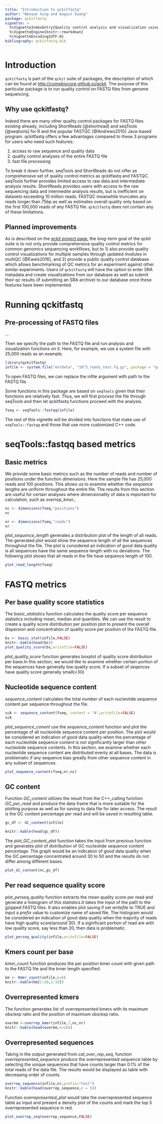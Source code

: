 ```yaml
---
title: "Introduction to qckitfastq"
author: "Wenyue Xing and August Guang"
package: qckitfastq
vignette: >
  %\VignetteIndexEntry{Quality control analysis and visualization using qckitfastq }
  %\VignetteEngine{knitr::rmarkdown}
  %\VignetteEncoding{UTF-8}
bibliography: qckitfastq.bib
---
```


# Introduction

`qckitfastq` is part of the `qckit` suite of packages, the description of which can be found at
[http://compbiocore.github.io/qckit](http://compbiocore.github.io/qckit). The purpose of this particular
package is to run quality control on FASTQ files from genome sequencing.

## Why use qckitfastq?

Indeed there are many other quality control packages for FASTQ files existing already, including ShortReads [@shortread] and seqTools [@seqtools] for R and the popular FASTQC [@Andrews2010] Java-based program. qckitfastq offers a few advantages compared to these 3 programs for users who need such features:

  1. access to raw sequence and quality data
  2. quality control analyses of the entire FASTQ file
  3. fast file processing
  
To break it down further, seqTools and ShortReads do not offer as comprehensive set of quality control metrics as qckitfastq and FASTQC. seqTools further provides limited access to raw data and intermediate analysis results. ShortReads provides users with access to the raw sequencing data and intermedite analysis results, but is inefficient on datasets exceeding 10 million reads. FASTQC meanwhile truncates any reads longer than 75bp as well as estimates overall quality only based on the first 100,000 reads of any FASTQ file. `qckitfastq` does not contain any of these limitations.

## Planned improvements

As is described on the [qckit project page](http://compbiocore.github.io/qckit), the long-term goal of the qckit suite is to not only provide comprehensive quality control metrics for common genomics sequencing workflows, but to 1) also provide quality control visualizations for multiple samples through updated modules in multiQC [@Ewels2016], and 2) provide a public quality control database which allows benchmarking of QC metrics for an experiment against other similar experiments. Users of `qckitfastq` will have the option to enter SRA metadata and create visualizations from our database as well as submit their qc results (if submitting an SRA archive) to our database once these features have been implemented.

# Running qckitfastq

## Pre-processing of FASTQ files

...

Then we specify the path to the FASTQ file and run analysis and visualization functions on it. 
Here, for example, we use a system file with 25,000 reads as an example. 

```r
library(qckitfastq)
infile <- system.file("extdata", "10^5_reads_test.fq.gz", package = "qckitfastq")
```
To open FASTQ files, we can replace the infile argument with path to the FASTQ file. 

Some functions in this package are based on `seqTools` given that their functions are relatively fast. Thus, we will first process the file through seqTools and then let qckitfastq functions proceed with the analysis. 

```r
fseq <- seqTools::fastqq(infile)
```

The rest of this vignette will be divided into functions that make use of `seqTools::fastqq` and those that use more customized C++ code.

# seqTools::fastqq based metrics

## Basic metrics

We provide some basic metrics such as the number of reads and number of positions under the function *dimensions*. Here the sample file has 25,000 reads and 100 positions. This allows us to examine whether the sequence lengths are uniform throughout the entire file. The results from this section are useful for certain analyses where dimensionality of data is important for calculation, such as *overrep_kmer*,. 

```r
nc <- dimensions(fseq,"positions")
nc

nr <- dimensions(fseq,"reads")
nr
```

*plot_sequence_length* generates a distribution plot of the length of all reads. The generated plot would show the sequence length of all the sequences throughout the file. The plot is considered an indication of good data quality is all sequences have the same sequence length with no deviations. The following plot shows that all reads in the file have sequence length of 100.

```r
plot_read_length(fseq)
```

# FASTQ metrics

## Per base quality score statistics

The *basic_statistics* function calculates the quality score per sequence statistics including mean, median and quantiles. We can use the result to create a quality score distribution per position plot to present the overall dispersion and concentration of quality score per position of the FASTQ file.

```r
bs <- basic_stat(infile,FALSE)
knitr::kable(head(bs))
plot_quality_score(bs,writefile=FALSE)
```
*plot_quality_score* function generates boxplot of quality score distribution per base.In this section, we would like to examine whether certain portion of the sequences have generally low quality score. If a subset of seqences have quality score generally small(<30) 

## Nucleotide sequence content

*sequence_content* calculates the total number of each nucleotide sequence content per sequence throughout the file. 
```r

scA <- sequence_content(fseq, content = "A",writefile=FALSE)
scA
```

*plot_sequence_conent* use the *sequence_content* function and plot the percentage of all nucleotide sequence content per position. The plot would be considered an indication of good data quality when the percentage of each nucleotide sequence content is not significantly larger than other nucleotide sequence contents. In this section, we examine whether each nucleotide sequence content are distributed evenly at all bases. The data is problematic if any sequence bias greatly from other sequence content in any subset of sequences. 

```r

plot_sequence_content(fseq,nr,nc)

```


## GC content


Function *GC_content* utilizes the result from the C++_calling function *GC_per_read* and produce the data frame that is more suitable for the plotting purpose as well as for saving to data file for later access. The result is the GC content percentage per read and will be saved in resulting table. 

```r

gc_df <- GC_content(infile)

knitr::kable(head(gc_df))


```


The *plot_GC_content_plot* function takes the input from previous function and generates plot of distribution of GC nucleotide sequence content percentage. The graph would be an indication of good data quality when the  GC percentage concentrated around 30 to 50 and the results do not differ among different bases. 


```r

plot_GC_content(nc,gc_df)


```


## Per read sequence quality score

*plot_perseq_quality* function extracts the mean quality score per read and generate a histogram of this statistics.It takes the input of the path to the gzipped FASTQ files. It also enables plot saving if set *writefile* to TRUE and input a *prefix* value to customize name of saved file. The histogram would be considered an indication of good data quality when the majority of reads have high quality score(around 30). If a significant portion of read are with low quality score, say less than 20, then data is problematic. 


```r

plot_perseq_quality(infile,writefile=FALSE)

```

## Kmers count per base

*kmer_count* function produces the per position kmer count with given path to the FASTQ file and the kmer length specified. 

```r

km <- Kmer_count(infile,k=6)
knitr::kable(km[1:20,1:10])

```

## Overrepresented kmers
The function generates list of overrepresented kmers with its maximum obs/exp ratio and the position of maximum obs/exp ratio. 


```r
overkm <-overrep_kmer(infile,7,nc,nr)
knitr::kable(head(overkm,n=10))
```

## Overrepresented sequences

Taking in the output generated from *cal_over_rep_seq*, function *overrepresented_sequence* produce the overrepresented sequence table by selecting the unique sequences that have counts larger than 0.1% of the total reads of the data file. The results would be displayed as table with decreasing order of counts.


```r
overrep_sequence(infile,nr,prefix="test")
knitr::kable(head(overrep_sequence,n = 5))
```

Function *overrepresented_plot* would take the overrepresented sequence table as input and present a density plot of the counts and mark the top 5 overrepresented sequence in red. 


```r
plot_overrep_seq(overrep_sequence,FALSE)
```
